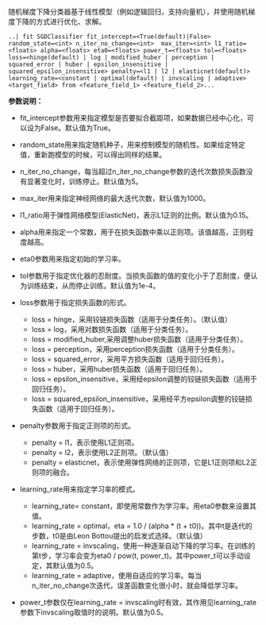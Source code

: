 随机梯度下降分类器基于线性模型（例如逻辑回归，支持向量机），并使用随机梯度下降的方式进行优化、求解。
```
..| fit SGDClassifier fit_intercept=<True(default)|False> random_state=<int> n_iter_no_change=<int>  max_iter=<int> l1_ratio=<floats> alpha=<floats> eta0=<floats> power_t=<floats> tol=<floats> loss=<hinge(default) | log | modified_huber | perception | squared_error | huber | epsilon_insensitive | squared_epsilon_insensitive> penalty=<l1 | l2 | elasticnet(default)> learning_rate=<constant | optimal(default) | invscaling | adaptive> <target_field> from <feature_field_1> <feature_field_2>... 
```
**参数说明：**

- fit_intercept参数用来指定模型是否要拟合截距项，如果数据已经中心化，可以设为False。默认值为True。

- random_state用来指定随机种子，用来控制模型的随机性。如果给定特定值，重新跑模型的时候，可以得出同样的结果。

- n_iter_no_change，每当超过n_iter_no_change参数的迭代次数损失函数没有显著变化时，训练停止。默认值为5。

- max_iter用来指定神经网络的最大迭代次数，默认值为1000。

- l1_ratio用于弹性网络模型(ElasticNet)，表示L1正则的比例。默认值为0.15。

- alpha用来指定一个常数，用于在损失函数中乘以正则项。该值越高，正则程度越高。

- eta0参数用来指定初始的学习率。

- tol参数用于指定优化器的忍耐度。当损失函数的值的变化小于了忍耐度，便认为训练结束，从而停止训练。默认值为1e-4。

- loss参数用于指定损失函数的形式。
  + loss = hinge，采用铰链损失函数（适用于分类任务）。（默认值）
  + loss = log，采用对数损失函数（适用于分类任务）。
  + loss = modified_huber,采用调整huber损失函数（适用于分类任务）。
  + loss = perception，采用perception损失函数（适用于分类任务）。
  + loss = squared_error，采用平方损失函数（适用于回归任务）。
  + loss = huber，采用huber损失函数（适用于回归任务）。
  + loss = epsilon_insensitive，采用经epsilon调整的铰链损失函数（适用于回归任务）。
  + loss = squared_epsilon_insensitive，采用经平方epsilon调整的铰链损失函数（适用于回归任务）。
  
- penalty参数用于指定正则项的形式。
  + penalty = l1，表示使用L1正则项。
  + penalty = l2，表示使用L2正则项。（默认值）
  + penalty = elasticnet，表示使用弹性网络的正则项，它是L1正则项和L2正则项的融合。
  
- learning_rate用来指定学习率的模式。
  + learning_rate= constant，即使用常数作为学习率。用eta0参数来设置其值。
  + learning_rate = optimal，eta = 1.0 / (alpha * (t + t0))。其中t是迭代的步数，t0是由Leon Bottou提出的启发式选择。（默认值）
  + learning_rate = invscaling，使用一种逐渐自动下降的学习率。在训练的第t步，学习率会变为eta0 / pow(t, power_t)。其中power_t可以手动设定，其默认值为0.5。
  + learning_rate = adaptive，使用自适应的学习率。每当n_iter_no_change次迭代，误差函数变化很小时，就会降低学习率。
  
- power_t参数仅在learning_rate = invscaling时有效，其作用见learning_rate参数下invscaling取值时的说明。默认值为0.5。

  